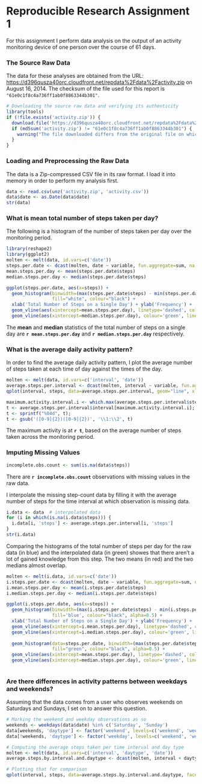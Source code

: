 Reproducible Research Assignment 1
==================================

For this assignment I perform data analysis on the output of an activity
monitoring device of one person over the course of 61 days.

### The Source Raw Data
The data for these analyses are obtained from the URL: <https://d396qusza40orc.cloudfront.net/repdata%2Fdata%2Factivity.zip> on August 16, 2014. The checksum of the file used for this report is `"61e0c1f8c4a736ff1ab0f8863344b301"`.
```r
# Downloading the source raw data and verifying its authenticity
library(tools)
if (!file.exists('activity.zip')) {
  download.file('https://d396qusza40orc.cloudfront.net/repdata%2Fdata%2Factivity.zip', 'activity.zip', method="curl")
  if (md5sum('activity.zip') != "61e0c1f8c4a736ff1ab0f8863344b301") {
    warning("The file downloaded differs from the original file on which the report's analysis were performed.")
  }
}
```

### Loading and Preprocessing the Raw Data
The data is a Zip-compressed CSV file in its raw format. I load it into
memory in order to perform my analysis first.
```r
data <- read.csv(unz('activity.zip', 'activity.csv'))
data$date <- as.Date(data$date)
str(data)
```

### What is mean total number of steps taken per day?
The following is a histogram of the number of steps taken per day over
the monitoring period.
```r
library(reshape2)
library(ggplot2)
molten <- melt(data, id.vars=c('date'))
steps.per.date <- dcast(molten, date ~ variable, fun.aggregate=sum, na.rm=T)
mean.steps.per.day <- mean(steps.per.date$steps)
median.steps.per.day <- median(steps.per.date$steps)

ggplot(steps.per.date, aes(x=steps)) + 
  geom_histogram(binwidth=(max(steps.per.date$steps) - min(steps.per.date$steps))/30, 
                 fill="white", colour="black") +
  xlab('Total Number of Steps on a Single Day') + ylab('Frequency') + 
  geom_vline(aes(xintercept=mean.steps.per.day), linetype='dashed', colour='red') +
  geom_vline(aes(xintercept=median.steps.per.day), colour='green', linetype='dashed')
```

The **mean** and **median** statistics of the total number of steps on a single day are **`r mean.steps.per.day`** and **`r median.steps.per.day`** respectively.

### What is the average daily activity pattern?
In order to find the average daily activity pattern, I plot the average number of steps taken at each time of day against the times of the day.
```r
molten <- melt(data, id.vars=c('interval', 'date'))
average.steps.per.interval <- dcast(molten, interval ~ variable, fun.aggregate=mean, na.rm=T)[,c('interval', 'steps')]
qplot(interval, steps, data=average.steps.per.interval, geom="line", xlab="Time of day", ylab="Average Number of Steps")
```

```r
maximum.activity.interval.i <- which.max(average.steps.per.interval$steps)
t <- average.steps.per.interval$interval[maximum.activity.interval.i];
t <- sprintf("%04d", t);
t <- gsub('([0-9]{2})([0-9]{2})', '\\1:\\2', t)
```
The maximum activity is at **`r t`**, based on the average number of steps taken across the monitoring period.

### Imputing Missing Values

``` r
incomplete.obs.count <- sum(is.na(data$steps))
```

There are **`r incomplete.obs.count`** observations with missing values in the raw data.

I interpolate the missing step-count data by filling it with the average number of steps for the time interval at which observation is missing data.

``` r
i.data <- data  # interpolated data
for (i in which(is.na(i.data$steps))) {
  i.data[i, 'steps'] <- average.steps.per.interval[i, 'steps']
}
str(i.data)
```

Comparing the histograms of the total number of steps per day for the raw data (in blue) and the interpolated data (in green) showes that there aren't a lot of gained knowledge from this step. The two means (in red) and the two medians almost overlap.

```r
molten <- melt(i.data, id.vars=c('date'))
i.steps.per.date <- dcast(molten, date ~ variable, fun.aggregate=sum, na.rm=T)
i.mean.steps.per.day <- mean(i.steps.per.date$steps)
i.median.steps.per.day <- median(i.steps.per.date$steps)

ggplot(i.steps.per.date, aes(x=steps)) + 
  geom_histogram(binwidth=(max(i.steps.per.date$steps) - min(i.steps.per.date$steps))/30, 
                 fill='blue', colour="black", alpha=0.5) +
  xlab('Total Number of Steps on a Single Day') + ylab('Frequency') + 
  geom_vline(aes(xintercept=i.mean.steps.per.day), linetype='dashed', colour='red') +
  geom_vline(aes(xintercept=i.median.steps.per.day), colour='green', linetype='dashed') +
  
  geom_histogram(data=steps.per.date, binwidth=(max(steps.per.date$steps) - min(steps.per.date$steps))/30, 
                 fill="green", colour="black", alpha=0.5) +
  geom_vline(aes(xintercept=mean.steps.per.day), linetype='dashed', colour='red') +
  geom_vline(aes(xintercept=median.steps.per.day), colour='green', linetype='dashed')
  
```


### Are there differences in activity patterns between weekdays and weekends?

Assuming that the data comes from a user who observes weekends on Saturdays and Sundays, I set on to answer this question.

```r
# Marking the weekend and weekday observations as so
weekends <- weekdays(data$date) %in% c('Saturday', 'Sunday')
data[weekends, 'daytype'] <- factor('weekend', levels=c('weekend', 'weekday'))
data[!weekends, 'daytype'] <- factor('weekday', levels=c('weekend', 'weekday'))

# Computing the average steps taken per time interval and day type
molten <- melt(data, id.vars=c('interval', 'daytype', 'date'))
average.steps.by.interval.and.daytype <- dcast(molten, interval + daytype ~ variable, fun.aggregate=mean, na.rm=T)

# Plotting that for comparison
qplot(interval, steps, data=average.steps.by.interval.and.daytype, facets=~daytype, geom='line', xlab='Time of day', ylab='Average number of steps')
```
